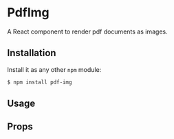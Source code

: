 


# PdfImg

A React component to render pdf documents as images.


## Installation

Install it as any other `npm` module:

```bash
$ npm install pdf-img
```


## Usage

<PlayGround>
  <PdfImg src={testPdf} page="1" style={{ width: 300 }} />
</PlayGround>


## Props

<PropsTable component={PdfImg} />
